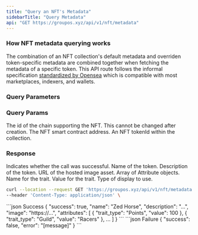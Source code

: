 ```yaml
---
title: "Query an NFT's Metadata"
sidebarTitle: "Query Metadata"
api: "GET https://groupos.xyz/api/v1/nft/metadata"
---
```


### How NFT metadata querying works

The combination of an NFT collection's default metadata and overriden token-specific metadata are combined together when fetching the metadata of a specific token.
This API route follows the informal specification [standardized by Opensea](https://docs.opensea.io/docs/metadata-standards) which is compatible with most marketplaces, indexers, and wallets.

### Query Parameters

### Query Params

<ParamField body="chainId" type="number" required>
  The id of the chain supporting the NFT. This cannot be changed after creation.
</ParamField>

<ParamField query="contractAddress" type="string" required>
  The NFT smart contract address.
</ParamField>

<ParamField query="tokenId" type="string" required>
  An NFT tokenId within the collection.
</ParamField>

### Response

<ResponseField name="success" type="boolean">
  Indicates whether the call was successful.
</ResponseField>

<ResponseField name="name" type="string">
  Name of the token.
</ResponseField>

<ResponseField name="description" type="string">
  Description of the token.
</ResponseField>

<ResponseField name="image" type="string">
  URL of the hosted image asset.
</ResponseField>

<ResponseField name="attributes" type="Attribute[]">
  Array of Attribute objects.
    <Expandable title="Attribute">
        <ParamField body="trait_type" type="string" required>
            Name for the trait.
        </ParamField>
        <ParamField body="value" type="string | number" required>
            Value for the trait.
        </ParamField>
        <ParamField body="display_type" type="string" optional>
            Type of display to use.
        </ParamField>
    </Expandable>
</ResponseField>

<RequestExample>

```bash Example Request
curl --location --request GET 'https://groupos.xyz/api/v1/nft/metadata' \
--header 'Content-Type: application/json' \
```

</RequestExample>

<ResponseExample>
  ```json Success
  {
    "success": true,
    "name": "Zed Horse",
    "description": "...",
    "image": "https://...",
    "attributes": [
        {
            "trait_type": "Points",
            "value": 100
        },
        {
            "trait_type": "Guild",
            "value": "Racers"
        },
        ...
    ]
  }
  ```
  ```json Failure
  {
    "success": false,
    "error": "[message]"
  }
  ```
</ResponseExample>